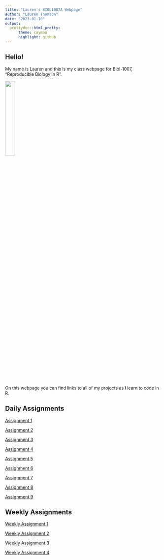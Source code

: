 ```yaml
---
title: "Lauren's BIOL1007A Webpage"
author: "Lauren Thomson"
date: "2023-01-10"
output:
  prettydoc::html_pretty:
      theme: cayman
      highlight: github
---
```


## Hello!

My name is Lauren and this is my class webpage for Biol-1007, "Reproducible Biology in R".

![ ](file:///Users/laurenthomson/Desktop/cropped_me.JPG){width=25%}

On this webpage you can find links to all of my projects as I learn to code in R. 

## Daily Assignments 

[Assignment 1](assignment_1.html)

[Assignment 2](assignment_2.html)

[Assignment 3](assignment_3.html)

[Assignment 4](assignment-4.html)

[Assignment 5](assignment-5.html)

[Assignment 6](assignment-6.html)

[Assignment 7](assignment-7.html)

[Assignment 8](assignment-8.html)

[Assignment 9](assignment-9.html)

## Weekly Assignments 

[Weekly Assignment 1](weekly-assignment-1.html)

[Weekly Assignment 2](weekly-assignment-2.html)

[Weekly Assignment 3](weekly-assignment-3.html)

[Weekly Assignment 4](weekly-assignment-4.html)

